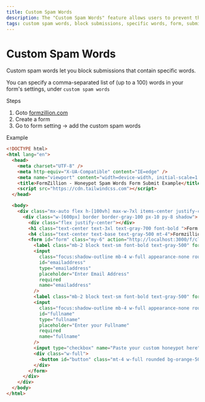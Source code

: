 ```yaml
---
title: Custom Spam Words
description: The "Custom Spam Words" feature allows users to prevent the submission of forms that contain specific words. By configuring this feature in the form settings, users can define a list of up to 100 words separated by commas, which will trigger the blocking mechanism. This customization provides an effective way to combat spam and filter out unwanted content from form submissions.
tags: custom spam words, block submissions, specific words, form, submission, automate, backend, open-source, integrations, Formzillion
---
```


# Custom Spam Words

Custom spam words let you block submissions that contain specific words.

You can specify a comma-separated list of (up to a 100) words in your form's settings, under `custom spam words`

Steps

1. Goto [formzillion.com](https://formzillion.com/)
2. Create a form
3. Go to form setting -> add the custom spam words

Example

```html copy
<!DOCTYPE html>
<html lang="en">
  <head>
    <meta charset="UTF-8" />
    <meta http-equiv="X-UA-Compatible" content="IE=edge" />
    <meta name="viewport" content="width=device-width, initial-scale=1.0" />
    <title>FormZillion - Honeypot Spam Words Form Submit Example</title>
    <script src="https://cdn.tailwindcss.com"></script>
  </head>

  <body>
    <div class="mx-auto flex h-[100vh] max-w-7xl items-center justify-center">
      <div class="w-[600px] border border-gray-100 px-10 py-8 shadow">
        <div class="flex justify-center"></div>
        <h1 class="text-center text-3xl text-gray-700 font-bold ">Form Zillion</h1>
        <h4 class="text-center text-base text-gray-500 mt-4">Formzillion.com HTML Form with Google invisible reCaptcha(v3)</h4>
        <form id="form" class="my-6" action="http://localhost:3000/f/clgqj0fyo0003v56wz5vtkjcp" method="POST">
          <label class="mb-2 block text-sm font-bold text-gray-500" for="emailaddress"> Email Address </label>
          <input
            class="focus:shadow-outline mb-4 w-full appearance-none rounded border px-3 py-2 leading-tight text-gray-700 shadow focus:outline-none"
            id="emailaddress"
            type="emailaddress"
            placeholder="Enter Email Address"
            required
            name="emailaddress"
          />
          <label class="mb-2 block text-sm font-bold text-gray-500" for="emailaddress"> Full Name </label>
          <input
            class="focus:shadow-outline mb-4 w-full appearance-none rounded border px-3 py-2 leading-tight text-gray-700 shadow focus:outline-none"
            id="fullname"
            type="fullname"
            placeholder="Enter your Fullname"
            required
            name="fullname"
          />
          <input type="checkbox" name="Paste your custom honeypot here" style="display:none" tabindex="-1" autocomplete="off" />
          <div class="w-full">
            <button id="button" class="mt-4 w-full rounded bg-orange-500 px-4 py-2 font-bold text-white" type="submit">Submit</button>
          </div>
        </form>
      </div>
    </div>
  </body>
</html>
```
